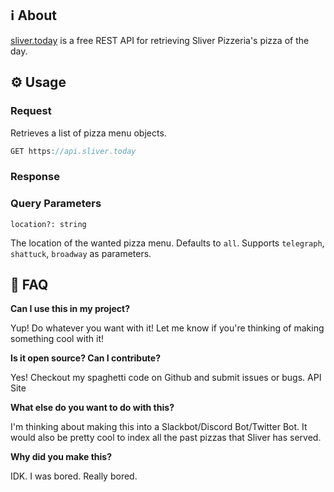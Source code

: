 ## ℹ️ About

[sliver.today](http://sliver.today) is a free REST API for retrieving Sliver Pizzeria's pizza of the day. 

## ⚙️ Usage

### Request

Retrieves a list of pizza menu objects.

```jsx
GET https://api.sliver.today
```

### Response

<!-- ```json
{
  "pizzas": [
    {
      "location": "telegraph",
      "date": "2020-05-06",
      "pizza": "Corn, Roasted Yukon Gold Potatoes, Baby Spinach Mixed with Caramelized Onions, Mozzarella, French Feta Cheese, with Avocado Spread."
    },
    {
      "location": "shattuck",
      "date": "2020-05-06",
      "pizza": "Wild Mushrooms (Shitake, Chanterelle, Portabella, Cremini Mushrooms), Mozzarella, Asiago Fresh, Green Scallons, Fresh Herbs, Infused Chanterelle Mushrooms, and Garlic Olive Oil."
    },
    {
      "location": "broadway",
      "date": "2020-05-06",
      "pizza": "Roasted Yukon Gold Potatoes, Baby Heirloom Tomatoes, Baby Spinach Mixed with Caramelized Onions, Mozzarella, Pecorino Cheese mixed with Fresh Herbs, and Infused Sage Garlic Oil."
    }
  ]
}
``` -->

### Query Parameters

`location?: string`

The location of the wanted pizza menu. Defaults to `all`. Supports `telegraph`, `shattuck`, `broadway` as parameters.

## 🤔 FAQ

**Can I use this in my project?**

Yup! Do whatever you want with it! Let me know if you're thinking of making something cool with it!

**Is it open source? Can I contribute?**

Yes! Checkout my spaghetti code on Github and submit issues or bugs. API Site

**What else do you want to do with this?** 

I'm thinking about making this into a Slackbot/Discord Bot/Twitter Bot. It would also be pretty cool to index all the past pizzas that Sliver has served. 

**Why did you make this?**

IDK. I was bored. Really bored.

